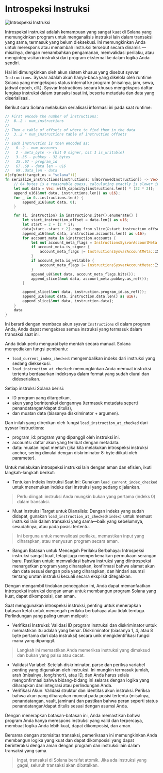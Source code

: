 
# Introspeksi Instruksi

![Introspeksi Instruksi](/graphics/course-banners/instruction-introspection.png)

Introspeksi instruksi adalah kemampuan yang sangat kuat di Solana yang memungkinkan program untuk menganalisis instruksi lain
dalam transaksi yang sama, termasuk yang belum dieksekusi. Ini memungkinkan Anda untuk merespons atau menambah
instruksi tersebut secara dinamis — misalnya, dengan menambahkan pengamanan, memvalidasi perilaku, atau mengintegrasikan instruksi dari
program eksternal ke dalam logika Anda sendiri.

Hal ini dimungkinkan oleh akun sistem khusus yang disebut sysvar `Instructions`. Sysvar adalah akun hanya-baca yang dikelola oleh runtime Solana yang mengekspos status internal ke program (misalnya, jam, sewa, jadwal epoch, dll.). Sysvar Instructions secara khusus mengekspos daftar lengkap instruksi dalam transaksi saat ini, beserta metadata dan data yang diserialisasi.

Berikut cara Solana melakukan serialisasi informasi ini pada saat runtime:

```rust
// First encode the number of instructions:
//  0..2 - num_instructions
//
// Then a table of offsets of where to find them in the data
//  3..2 * num_instructions table of instruction offsets
//
// Each instruction is then encoded as:
//   0..2 - num_accounts
//   2 - meta_byte -> (bit 0 signer, bit 1 is_writable)
//   3..35 - pubkey - 32 bytes
//   35..67 - program_id
//   67..69 - data len - u16
//   69..data_len - data
#[cfg(not(target_os = "solana"))]
fn serialize_instructions(instructions: &[BorrowedInstruction]) -> Vec<u8> {
    // 64 bytes is a reasonable guess, calculating exactly is slower in benchmarks
    let mut data = Vec::with_capacity(instructions.len() * (32 * 2));
    append_u16(&mut data, instructions.len() as u16);
    for _ in 0..instructions.len() {
        append_u16(&mut data, 0);
    }

    for (i, instruction) in instructions.iter().enumerate() {
        let start_instruction_offset = data.len() as u16;
        let start = 2 + (2 * i);
        data[start..start + 2].copy_from_slice(&start_instruction_offset.to_le_bytes());
        append_u16(&mut data, instruction.accounts.len() as u16);
        for account_meta in &instruction.accounts {
            let mut account_meta_flags = InstructionsSysvarAccountMeta::empty();
            if account_meta.is_signer {
                account_meta_flags |= InstructionsSysvarAccountMeta::IS_SIGNER;
            }
            if account_meta.is_writable {
                account_meta_flags |= InstructionsSysvarAccountMeta::IS_WRITABLE;
            }
            append_u8(&mut data, account_meta_flags.bits());
            append_slice(&mut data, account_meta.pubkey.as_ref());
        }

        append_slice(&mut data, instruction.program_id.as_ref());
        append_u16(&mut data, instruction.data.len() as u16);
        append_slice(&mut data, instruction.data);
    }
    data
}
```

Ini berarti dengan membaca akun sysvar `Instructions` di dalam program Anda, Anda dapat mengakses semua instruksi yang termasuk dalam transaksi saat ini.

Anda tidak perlu mengurai byte mentah secara manual. Solana menyediakan fungsi pembantu:
- `load_current_index_checked`: mengembalikan indeks dari instruksi yang sedang dieksekusi.
- `load_instruction_at_checked`: memungkinkan Anda memuat instruksi tertentu berdasarkan indeksnya dalam format yang sudah diurai dan dideserialkan.

<ArticleSection name="Bagaimana cara kerjanya?" id="how-does-it-work" level="h2" />

Setiap instruksi Solana berisi:
- ID program yang ditargetkan,
- akun yang berinteraksi dengannya (termasuk metadata seperti penandatangan/dapat ditulis),
- dan muatan data (biasanya diskriminator + argumen).

Dan inilah yang diberikan oleh fungsi `load_instruction_at_checked` dari sysvar Instructions:
- program_id: program yang dipanggil oleh instruksi ini.
- accounts: daftar akun yang terlibat dengan metadata.
- data: muatan input mentah (jika kita melakukan introspeksi instruksi anchor, sering dimulai dengan diskriminator 8-byte diikuti oleh parameter).

Untuk melakukan introspeksi instruksi lain dengan aman dan efisien, ikuti langkah-langkah berikut:
- Tentukan Indeks Instruksi Saat Ini: Gunakan `load_current_index_checked` untuk menemukan indeks dari instruksi yang sedang dijalankan.
> Perlu diingat: instruksi Anda mungkin bukan yang pertama (indeks 0) dalam transaksi.

- Muat Instruksi Target untuk Dianalisis: Dengan indeks yang sudah didapat, gunakan `load_instruction_at_checked(index)` untuk memuat instruksi lain dalam transaksi yang sama—baik yang sebelumnya, sesudahnya, atau pada posisi tertentu.
> Ini berguna untuk memvalidasi perilaku, memastikan input yang diharapkan, atau menyusun program secara aman.

- Bangun Batasan untuk Mencegah Perilaku Berbahaya: Introspeksi instruksi sangat kuat, tetapi juga memperkenalkan permukaan serangan baru. Pastikan untuk: memvalidasi bahwa instruksi yang diintrospeksi menargetkan program yang diharapkan, konfirmasi bahwa alamat akun dan data sesuai dengan pola yang diharapkan, dan hindari asumsi tentang urutan instruksi kecuali secara eksplisit ditegakkan.

Dengan mengambil tindakan pencegahan ini, Anda dapat memanfaatkan introspeksi instruksi dengan aman untuk membangun program Solana yang kuat, dapat dikomposisi, dan aman.

<ArticleSection name="Batasan Umum untuk Introspeksi" id="common-constraints-for-introspection" level="h2" />

Saat menggunakan introspeksi instruksi, penting untuk menerapkan batasan ketat untuk mencegah perilaku berbahaya atau tidak terduga. Perlindungan yang paling umum meliputi:
- Verifikasi Instruksi: Validasi ID program instruksi dan diskriminator untuk memastikan itu adalah yang benar. Diskriminator (biasanya 1, 4, atau 8 byte pertama dari data instruksi) secara unik mengidentifikasi fungsi mana yang dipanggil.
> Langkah ini memastikan Anda memeriksa instruksi yang dimaksud dan bukan yang palsu atau cacat.

- Validasi Variabel: Setelah diskriminator, parse dan periksa variabel penting yang digunakan oleh instruksi. Ini mungkin termasuk jumlah, arah (misalnya, long/short), atau ID, dan Anda harus selalu mengonfirmasi bahwa bidang-bidang ini selaras dengan logika yang diharapkan dari integrasi atau perlindungan Anda.
- Verifikasi Akun: Validasi struktur dan identitas akun instruksi. Periksa bahwa akun yang diharapkan muncul pada posisi tertentu (misalnya, penandatangan, vault, jaminan) dan pastikan bahwa peran seperti status penandatangan/dapat ditulis sesuai dengan asumsi Anda.

Dengan menerapkan batasan-batasan ini, Anda memastikan bahwa program Anda hanya merespons instruksi yang valid dan terpercaya, membuat logika Anda lebih kuat, dapat dikomposisi, dan aman.

Bersama dengan atomisitas transaksi, pemeriksaan ini memungkinkan Anda membangun logika yang kuat dan dapat dikomposisi yang dapat berinteraksi dengan aman dengan program dan instruksi lain dalam transaksi yang sama.

> Ingat, transaksi di Solana bersifat atomik. Jika ada instruksi yang gagal, seluruh transaksi akan dibatalkan.
